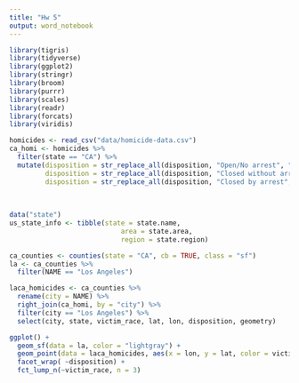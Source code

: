 ```yaml
---
title: "Hw 5"
output: word_notebook
---
```

```r
library(tigris)
library(tidyverse)
library(ggplot2)
library(stringr)
library(broom)
library(purrr)
library(scales)
library(readr)
library(forcats)
library(viridis)
```


```r
 
homicides <- read_csv("data/homicide-data.csv")
ca_homi <- homicides %>%
  filter(state == "CA") %>%
  mutate(disposition = str_replace_all(disposition, "Open/No arrest", "unsolved"),
         disposition = str_replace_all(disposition, "Closed without arrest", "unsolved"),
         disposition = str_replace_all(disposition, "Closed by arrest", "solved"))
          
         
         
data("state")
us_state_info <- tibble(state = state.name, 
                            area = state.area,
                            region = state.region)  

ca_counties <- counties(state = "CA", cb = TRUE, class = "sf")
la <- ca_counties %>%
  filter(NAME == "Los Angeles")

laca_homicides <- ca_counties %>%
  rename(city = NAME) %>%
  right_join(ca_homi, by = "city") %>%
  filter(city == "Los Angeles") %>%
  select(city, state, victim_race, lat, lon, disposition, geometry)
```


```r
ggplot() +
  geom_sf(data = la, color = "lightgray") + 
  geom_point(data = laca_homicides, aes(x = lon, y = lat, color = victim_race)) +
  facet_wrap( ~disposition) + 
  fct_lump_n(~victim_race, n = 3)


```



